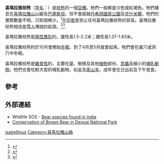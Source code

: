 {{Subspeciesbox
| status = EN
| status_system = iucn3.1
| image = Ursus arctos isabellinus (in Perm Zoo).jpg
| image_width = 270px
| genus = Ursus
| species = arctos
| species link= 棕熊
| subspecies =isabellinus
| authority = [[Horsfield|Horsfield]], 1826
}}

'''喜瑪拉雅棕熊'''（[[学名|学名]]：''{{lang|la|Ursus arctos isabellinus}}''）是[[棕熊|棕熊]]的一個[[亞種|亞種]]。牠們一般都是沙色或紅褐色。牠們棲息在[[喜瑪拉雅山|喜瑪拉雅山]]山腳及[[巴基斯坦|巴基斯坦]]，但不會超越[[丹希岡國家公園|丹希岡國家公園]]及[[克什米爾|克什米爾]]。牠們的實際數量不明，只知很稀少。<ref name = "Pakistan">{{Cite web|author=Ahmer Ali Rizvi|title=The Giant Bears of Deosai|url=http://www.wildlifeofpakistan.com/Features/thegiantbearsofdeosai.htm|publisher=Wildlife of Pakistan|year=2004|accessdate=2009-03-06|archive-date=2020-06-26|archive-url=https://web.archive.org/web/20200626222925/http://www.wildlifeofpakistan.com/Features/thegiantbearsofdeosai.htm|dead-url=no}}</ref>在[[印度|印度]]是禁止任何喜瑪拉雅棕熊的貿易。喜瑪拉雅棕熊相信是[[雪人_(傳說生物)|雪人]]傳說的起源。<ref name = "Japan">{{Cite news|author=Aomori (Kyodo)|title=Abominable Snowman really a bear, Japanese mountaineer states in study|publisher=The Japan Times|date=2003-09-18|url=http://search.japantimes.co.jp/cgi-bin/nn20030918b4.html|accessdate=2009-03-09|archive-date=2008-04-06|archive-url=https://web.archive.org/web/20080406081939/http://search.japantimes.co.jp/cgi-bin/nn20030918b4.html|dead-url=no}}</ref><ref name = "BBC">{{Cite news|author=Daniel Lak|date=2003-09-26|title=Yeti's 'non-existence' hard to bear|url=http://news.bbc.co.uk/1/hi/world/south_asia/3143020.stm|publisher=BBC News|accessdate=2009-03-06|archive-date=2008-01-13|archive-url=https://web.archive.org/web/20080113155324/http://news.bbc.co.uk/1/hi/world/south_asia/3143020.stm|dead-url=no}}</ref>

喜瑪拉雅棕熊是[[兩性異形|兩性異形]]的。雄性長1.5-2.2米；雌性長1.37-1.83米。

喜瑪拉雅棕熊約於10月會開始[[冬眠|冬眠]]，到了4月至5月就會起來。牠們會在巢穴或洞穴中冬眠。

喜瑪拉雅棕熊是[[雜食性|雜食性]]的，主要吃[[草|草]]、樹根及其他[[植物|植物]]部份、[[昆蟲|昆蟲]]及細小的[[哺乳動物|哺乳動物]]。牠們也會吃較大型的哺乳動物，如[[羊|羊]]及[[家山羊|家山羊]]。成年會在日出前及下午覓食。

==參考==
{{reflist}}

==外部連結==
* Wildlife SOS - [https://web.archive.org/web/20060929163122/http://www.wildlifesos.com/bearreport/Bear%20species%20found%20in%20India.htm Bear species found in India]
* [https://web.archive.org/web/20090106175522/http://www.hwf.org.pk/bear.html Conservation of Brown Bear in Deosai National Park]
{{Taxonbar|from=Q944893}}

[[Category:棕熊|isabellinus]]
[[Category:喜馬拉雅山脉|Category:喜馬拉雅山脉]]
